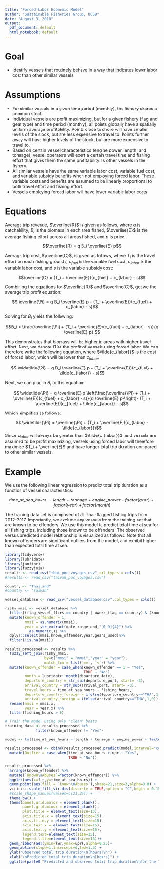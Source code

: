 ```yaml
---
title: "Forced Labor Economic Model"
author: "Sustainable Fisheries Group, UCSB"
date: "August 3, 2018"
output:
  pdf_document: default
  html_notebook: default
---
```

# Goal
* Identify vessels that routinely behave in a way that indicates lower labor cost than other similar vessels

# Assumptions
* For similar vessels in a given time period (monthly), the fishery shares a common stock
* Individual vessels are profit maximizing, but for a given fishery (flag and gear type) and time period (monthly), all points globally have a spatially uniform average profitability. Points close to shore will have smaller levels of the stock, but are less expensive to travel to. Points further away will have higher levels of the stock, but are more expensive to travel to.
* Based on certain vessel characteristics (engine power, length, and tonnage), vessel operators will exert a certain travel time and fishing effort that gives them the same profitability as other vessels in the fishery.
* All similar vessels have the same variable labor cost, variable fuel cost, and variable subsidy benefits when not employing forced labor. These variable costs and benefits are assumed to be linearly proportional to both travel effort and fishing effort.
* Vessels employing forced labor will have lower variable labor costs


# Equations

Average trip revenue, $\overline{R}$ is given as follows, where $q$ is catchability, $B_i$ is the biomass in each area fished, $\overline{E}$ is the average fishing effort across all areas fished, and $p$ is price.

$$\overline{R} = q B_i \overline{E} p$$

Average trip cost, $\overline{C}$, is given as follows, where $T_i$ is the travel effort to reach fishing ground $i$, $c_{fuel}$ is the variable fuel cost, $c_{labor}$ is the variable labor cost, and $s$ is the variable subsidy cost: 

$$\overline{C} = (T_i + \overline{E})(c_{fuel} + c_{labor} - s)$$

Combining the equations for $\overline{R}$ and $\overline{C}$, get we the average trip profit equation:

$$ \overline{\Pi} =  q B_i \overline{E} p -  (T_i + \overline{E})(c_{fuel} + c_{labor} - s)$$

Solving for $B_i$ yields the following:

$$B_i = \frac{\overline{\Pi} + (T_i + \overline{E})(c_{fuel} + c_{labor} - s)}{q   \overline{E} p} $$

This demonstrates that biomass will be higher in areas with higher travel effort. Next, we denote $\widetilde{\Pi}$ as the profit of vessels using forced labor. We can therefore write the following equation, where $\tilde{c_{labor}}$ is the cost of forced labor, which will be lower than $c_{labor}$.

$$ \widetilde{\Pi} =  q B_i \overline{E} p -  (T_i + \overline{E})(c_{fuel} + \tilde{c_{labor}} - s)$$

Next, we can plug in $B_i$ to this equation:

$$ \widetilde{\Pi} =  q \overline{E} p \left(\frac{\overline{\Pi} + (T_i + \overline{E})(c_{fuel} + c_{labor} - s)}{q   \overline{E} p}\right)-  (T_i + \overline{E})(c_{fuel} + \tilde{c_{labor}} - s)$$

Which simplifies as follows:

$$ \widetilde{\Pi} =  \overline{\Pi} + (T_i + \overline{E})(c_{labor} - \tilde{c_{labor}})$$
Since $c_{labor}$ will always be greater than $\tilde{c_{labor}}$, and vessels are assumed to be profit maximizing, vessels using forced labor will therefore maximize $T_i + \overline{E}$ and have longer total trip duration compared to other similar vessels.

# Example

We use the following linear regression to predict total trip duration as a function of vessel characteristics:

$$time\_at\_sea\_hours \sim length + tonnage + engine\_power + factor(gear) + factor(year) + factor(month)$$

The training data set is composed of all Thai-flagged fishing trips from 2012-2017. Importantly, we exclude any vessels from the training set that are known to be offenders. We use this model to predict total time at sea for all fishing trips, including those known to be offenders. The observed versus predicted model relationship is visualized as follows. Note that all known-offenders are significant outliers from the model, and exhibit higher than expected total time at sea.

```r
library(tidyverse)
library(lubridate)
library(janitor)
library(fuzzyjoin)
results <- read_csv("thai_poc_voyages.csv",col_types = cols())
#results <- read_csv("taiwan_poc_voyages.csv")

country <- "Thailand"
#country <- "Taiwan"

vessel_database <- read_csv("vessel_database.csv",col_types = cols())

risky_mmsi <- vessel_database %>% 
  filter((flag_vessel_flies == country | owner_flag == country) & (known_offender == 1 | possible_offender==1))  %>%
  mutate(known_offender = 1,
         mmsi = as.numeric(mmsi),
         year = str_extract(date_range_end,"[0-9]{4}") %>%
           as.numeric()) %>% 
  dplyr::select(mmsi,known_offender,year,gears_used)%>%
  filter(!is.na(mmsi))

results_processed <- results %>%
  fuzzy_left_join(risky_mmsi,
                  by=c("mmsi" = "mmsi","year" = "year"),
                  match_fun = list(`==`, `<`)) %>%
  mutate(known_offender = case_when(known_offender == 1 ~ "Yes",
                                    TRUE ~ "No"),
         month = lubridate::month(departure_date),
         departure_country = str_sub(departure_port, start= -3),
         arrival_country = str_sub(arrival_port, start= -3),
         travel_hours = time_at_sea_hours - fishing_hours,
         departure_country_foreign = ifelse(departure_country=="THA",1,0),
         arrival_country_foreign = ifelse(arrival_country=="THA",1,0)) %>%
  rename(mmsi = mmsi.x,
         year = year.x) %>%
  filter(fishing_hours > 0)

# Train the model using only "clean" boats
training_data <- results_processed %>%
              filter(known_offender != "Yes")

model <- lm(time_at_sea_hours ~ length + tonnage + engine_power + factor(gear) + factor(year) + factor(month),data = training_data)

results_processed <- cbind(results_processed,predict(model,interval="confidence",level=0.997,newdata = results_processed)) %>%
  mutate(Outlier = case_when(time_at_sea_hours > upr ~ "Yes",
                             TRUE ~ "No"))

results_processed %>%
  arrange(known_offender) %>%
  mutate(`Known\nAbuses`=factor(known_offender)) %>%
  ggplot(aes(x=fit,y=time_at_sea_hours)) +
  geom_point(aes(fill = `Known\nAbuses`),shape=21,size=3,alpha=0.8) +
  viridis::scale_fill_viridis(discrete = TRUE,option = "C",begin = 0.15,end =0.9) +
  #scale_shape_manual(values=c(21,25)) +
  theme_bw() +
  theme(panel.grid.major = element_blank(), 
        panel.grid.minor = element_blank(),
        plot.title = element_text(size=15),
        axis.title.x = element_text(size=15),
        axis.title.y = element_text(size=15),
        axis.text.x = element_text(size=15),
        axis.text.y = element_text(size=15),
        legend.text=element_text(size=15),
        legend.title=element_text(size=15))+
  geom_ribbon(aes(ymin=lwr,ymax=upr),alpha=0.25)+ 
  geom_abline(slope=1,intercept=0,lwd=1.5) +
  ylab("Observed total trip duration\n[hours]\n") +
  xlab("\nPredicted total trip duration\n[hours]") +
  ggtitle(paste0("Predicted and observed total trip duration\nfor the Thai fishing fleet: 2012-2017\nR-squared: ",signif(broom::glance(model)$r.squared,3)))
```

